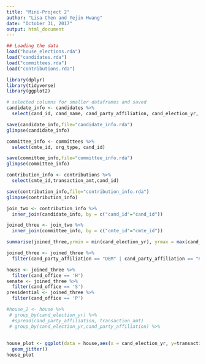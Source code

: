 ```yaml
---
title: "Mini-Project 2"
author: "Lisa Chen and Yejin Hwang"
date: "October 31, 2017"
output: html_document
---
```


```r
## Loading the data
load("house_elections.rda")
load("candidates.rda")
load("committees.rda")
load("contributions.rda")

library(dplyr)
library(tidyverse)
library(ggplot2)
```

```r
# selected columns for smaller dataframes and saved
candidate_info <- candidates %>%
  select(cand_id, cand_name, cand_party_affiliation, cand_election_yr, cand_office)

save(candidate_info,file="candidate_info.rda")
glimpse(candidate_info)

committee_info <- committees %>%
  select(cmte_id, org_type, cand_id)

save(committee_info,file="committee_info.rda")
glimpse(committee_info)

contribution_info <- contributions %>%
  select(cmte_id,transaction_amt,cand_id)

save(contribution_info,file="contribution_info.rda")
glimpse(contribution_info)
```

```r
join_two <- contribution_info %>%
  inner_join(candidate_info, by = c("cand_id"="cand_id"))

joined_three <- join_two %>%
  inner_join(committee_info, by = c("cmte_id"="cmte_id"))

summarise(joined_three,yrmin = min(cand_election_yr), yrmax = max(cand_election_yr), offices = n_distinct(cand_office), num_candID_in_committees = n_distinct(cand_id.y))

joined_three <- joined_three %>%
  filter(cand_party_affiliation == "DEM" | cand_party_affiliation == "REP"|cand_election_yr >=2009)

```
```r
house <- joined_three %>%
  filter(cand_office == 'H')
senate <- joined_three %>%
  filter(cand_office == 'S')
presidential <- joined_three %>%
  filter(cand_office == 'P')
```
```r
#house_2 <- house %>%
 # group_by(cand_election_yr) %>%
  #spread(cand_party_affiliation, transaction_amt)
 # group_by(cand_election_yr,cand_party_affiliation) %>%
  
  
house_plot <- ggplot(data = house,aes(x = cand_election_yr, y=transaction_amt)) +
  geom_jitter()
house_plot
```